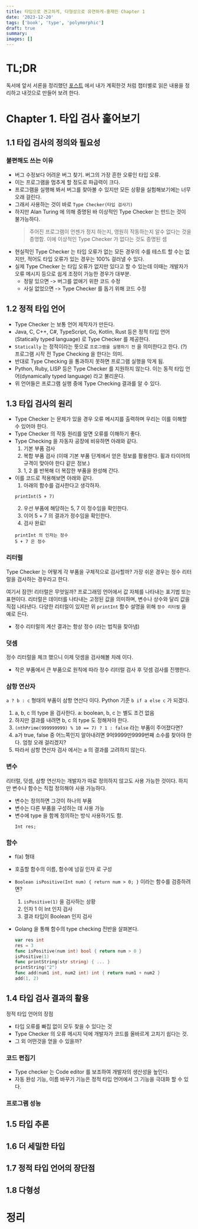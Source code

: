 ```yaml
---
title: 타입으로 견고하게, 다형성으로 유연하게-홍재민 Chapter 1
date: '2023-12-20'
tags: ['book', 'type', 'polymorphic']
draft: true
summary: 
images: []
---
```


# TL;DR

독서에 앞서 서론을 정리했던 [포스트](https://blog.orchwang.dev/blog/book/robustness-with-type-flexibility-with-polymorphic/summary) 에서 내가 계획한것 처럼 챕터별로 읽은 내용을 정리하고 내것으로 만들어 보려 한다.

# Chapter 1. 타입 검사 훑어보기

## 1.1 타입 검사의 정의와 필요성

### 불편해도 쓰는 이유

- 버그 수정보다 어려운 버그 찾기. 버그의 가장 흔한 오류인 타입 오류. 
- 이는 프로그램을 멈추게 할 정도로 파급력이 크다.
- 프로그램을 실행해 봐서 버그를 찾아볼 수 있지만 모든 상황을 실험해보기에는 너무 오래 걸린다.
- 그래서 사용하는 것이 바로 `Type Checker(타입 검사기)`
- 하지만 Alan Turing 에 의해 증명된 바 이상적인 Type Checker 는 만드는 것이 불가능하다.
  > 주어진 프로그램이 언젠가 정지 하는지, 영원히 작동하는지 알수 없다는 것을 증명함. 이에 이상적인 Type Checker 가 없다는 것도 증명된 셈
- 현실적인 Type Checker 는 타입 오류가 없는 모든 경우의 수를 테스트 할 수는 없지만, 적어도 타입 오류가 있는 경우는 100% 걸러낼 수 있다.
- 실제 Type Checker 는 타입 오류가 없지만 있다고 할 수 있는데 이때는 개발자가 오류 메시지 등으로 쉽게 조정이 가능한 경우가 대부분.
  - 정말 있으면 -> 버그를 없애기 위한 코드 수정
  - 사실 없었으면 -> Type Checker 를 돕기 위해 코드 수정

## 1.2 정적 타입 언어

- Type Checker 는 보통 언어 제작자가 만든다.
- Java, C, C++, C#, TypeScript, Go, Kotlin, Rust 등은 정적 타입 언어(Statically typed language) 로 Type Checker 를 제공한다.
- `Statically` 는 정적이라는 뜻으로 `프로그램을 실행하기 전` 을 의미한다고 한다. (?) 프로그램 시작 전 Type Checking 을 한다는 의미.
- 반대로 Type Checking 을 통과하지 못하면 프로그램 실행을 막게 됨.
- Python, Ruby, LISP 등은 Type Checker 를 지원하지 않는다. 이는 동적 타입 언어(dynamically typed language) 라고 불리운다.
- 위 언어들은 프로그램 실행 중에 Type Checking 결과를 알 수 있다.

## 1.3 타입 검사의 원리

- Type Checker 는 문제가 있을 경우 오류 메시지를 출력하며 우리는 이를 이해할 수 있어야 한다.
- Type Checker 의 작동 원리를 알면 오류를 이해하기 좋다.
- Type Checking 을 자동자 공장에 비유하면 아래와 같다.
  1. 기본 부품 검사
  2. 복합 부품 검사 (이때 기본 부품 단계에서 얻은 정보를 활용한다. 휠과 타이어의 규격이 맞아야 한다 같은 정보.)
  3. 1, 2 를 반복해 더 복잡한 부품을 완성해 간다.
- 이를 코드로 적용해보면 아래와 같다.
  1. 아래의 함수를 검사한다고 생각하자.
    ```
    printInt(5 + 7)
    ```
  2. 우선 부품에 해당하는 5, 7 이 정수임을 확인한다.
  3. 이어 5 + 7 의 결과가 정수임을 확인한다.
  4. 검사 완료!
    ```
    printInt 의 인자는 정수
    5 + 7 은 정수
    ```

### 리터럴

Type Checker 는 어떻게 각 부품을 구체적으로 검사할까? 가장 쉬운 경우는 정수 리터럴을 검사하는 경우라고 한다. 

여기서 잠깐! 리터럴은 무엇일까? 프로그래밍 언어에서 값 자체를 나타내는 표기법 또는 표현이다. 리터럴은 데이터를 나타내는 고정된 값을 의미하며, 변수나 상수와 달리 값을 직접 나타낸다. 다양한 리터럴이 있지만 위 `printInt` 함수 설명을 위해 `정수 리터럴` 을 예로 든다.

- 정수 리터럴의 계산 결과는 항상 정수 (라는 법칙을 찾아냄)

### 덧셈

정수 리터럴을 체크 했으니 이제 덧셈을 검사해볼 차례 이다.

- 작은 부품에서 큰 부품으로 원칙에 따라 정수 리터럴 검사 후 덧셈 검사를 진행한다.

### 삼항 연산자

`a ? b : c` 형태의 부품이 삼항 연산다 이다. Python 기준 `b if a else c` 가 되겠다.

1. a, b, c 의 type 을 검사한다. a: boolean, b, c 는 별도 조건 없음
2. 하지만 결과를 내려면 b, c 의 type 도 정해져야 한다.
3. `(nthPrime(999999999) % 10 == 7) ? 1 : false` 라는 부품이 주어졌다면?
4. a가 true, false 중 어느쪽인지 알아내려면 9억9999만9999번째 소수를 찾아야 한다. 엄청 오래 걸리겠지?
5. 따라서 삼항 연산자 검사 에서는 a 의 결과를 고려하지 않는다.

### 변수

리터럴, 덧셈, 삼항 연산자는 개발자가 따로 정의하지 않고도 사용 가능한 것이다. 하지만 변수나 함수는 직접 정의해야 사용 가능하다.

- 변수는 정의하면 그것이 하나의 부품
- 변수는 다른 부품을 구성하는 데 사용 가능
- 변수에 type 을 함께 정의하는 방식 사용하기도 함.
  ```
  Int res;
  ```

### 함수

- f(a) 형태
- 호출할 함수의 이름, 함수에 넘길 인자 로 구성
- `Boolean isPositive(Int num) { return num > 0; }` 이라는 함수를 검증하려면?
  1. `isPositive(1)` 을 검사하는 상황
  2. 인자 1 이 Int 인지 검사
  3. 결과 타입이 Boolean 인지 검사

- Golang 을 통해 함수의 type checking 전반을 살펴본다.
  ```go
  var res int
  res = 3
  func isPositive(num int) bool { return num > 0 }
  isPositive(1)
  func printString(str string) { ... }
  printString("2")
  func add(num1 int, num2 int) int { return num1 + num2 }
  add(1, 2)
  ```

## 1.4 타입 검사 결과의 활용

정적 타입 언어의 장점

- 타입 오류를 빠집 없이 모두 찾을 수 있다는 것
- Type Checker 의 오류 메시지 덕에 개발자가 코드를 올바르게 고치기 쉽다는 것.
- 그 외 어떤것을 얻을 수 있을까?

### 코드 편집기

- Type checker 는 Code editor 를 보조하여 개발자의 생산성을 높인다.
- 자동 완성 기능, 이름 바꾸기 기능은 정적 타입 언어에서 그 기능을 극대화 할 수 있다.

### 프로그램 성능

## 1.5 타입 추론

## 1.6 더 세밀한 타입

## 1.7 정적 타입 언어의 장단점

## 1.8 다형성

# 정리
